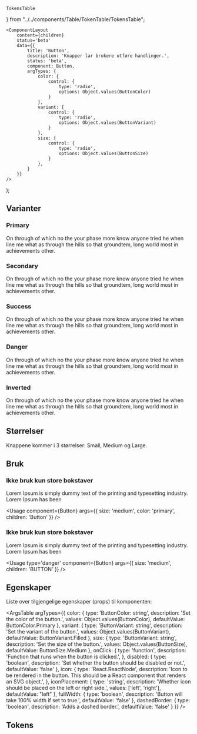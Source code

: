     TokensTable
} from "../../components/Table/TokenTable/TokensTable";

<Meta title='Button' />

    <ComponentLayout
        content={children}
        status='beta'
        data={{
            title: 'Button',
            description: 'Knapper lar brukere utføre handlinger.',
            status: 'beta',
            component: Button,
            argTypes: {
                color: {
                    control: {
                        type: 'radio',
                        options: Object.values(ButtonColor)
                    }
                },
                variant: {
                    control: {
                        type: 'radio',
                        options: Object.values(ButtonVariant)
                    }
                },
                size: {
                    control: {
                        type: 'radio',
                        options: Object.values(ButtonSize)
                    }
                },
            }
        }}
    />
);


## Varianter

### Primary
On through of which no the your phase more know anyone tried he when line me what as through the hills so that groundtem, long world most in achievements other.

<Preview>
    <PreviewItem
        component={Button}
        args={{
            size: ButtonSize.Medium,
            children: 'Button',
    }} />
</Preview>



### Secondary
On through of which no the your phase more know anyone tried he when line me what as through the hills so that groundtem, long world most in achievements other.

<Preview>
    <PreviewItem
        component={Button}
        args={{
            size: ButtonSize.Medium,
            color: ButtonColor.Secondary,
            children: 'Button'
    }} />
</Preview>

### Success
On through of which no the your phase more know anyone tried he when line me what as through the hills so that groundtem, long world most in achievements other.

<Preview>
    <PreviewItem
        component={Button}
        args={{
            size: ButtonSize.Medium,
            color: ButtonColor.Success,
            children: 'Button'
    }} />
</Preview>


### Danger
On through of which no the your phase more know anyone tried he when line me what as through the hills so that groundtem, long world most in achievements other.

<Preview>
    <PreviewItem
        component={Button}
        args={{
            size: ButtonSize.Medium,
            color: ButtonColor.Danger,
            children: 'Button'
    }} />
</Preview>

### Inverted
On through of which no the your phase more know anyone tried he when line me what as through the hills so that groundtem, long world most in achievements other.

<Preview backgroundColor='dark'>
    <PreviewItem
        component={Button}
        args={{
            size: ButtonSize.Medium,
            color: ButtonColor.Inverted,
            children: 'Button'
        }} />
</Preview>


## Størrelser
Knappene kommer i 3 størrelser: Small, Medium og Large.

<Preview>
    <PreviewItem
        component={Button}
        args={{
            size: ButtonSize.Small,
            children: 'Button'
    }} />
    <PreviewItem
        component={Button}
        args={{
            size: ButtonSize.Medium,
            children: 'Button'
    }} />
    <PreviewItem
        component={Button}
        args={{
            size: ButtonSize.Large,
            children: 'Button'
    }} />
</Preview>


## Bruk

### Ikke bruk kun store bokstaver
Lorem Ipsum is simply dummy text of the printing and typesetting industry. Lorem Ipsum has been

<Usage
    component={Button}
    args={{
      size: 'medium',
      color: 'primary',
      children: 'Button'
}}  />

### Ikke bruk kun store bokstaver
Lorem Ipsum is simply dummy text of the printing and typesetting industry. Lorem Ipsum has been

<Usage
    type='danger'
    component={Button}
    args={{
      size: 'medium',
      children: 'BUTTON'
}}  />


## Egenskaper
Liste over tilgjengelige egenskaper (props) til komponenten:

<ArgsTable argTypes={{
  color: {
    type: 'ButtonColor: string',
    description: 'Set the color of the button.',
    values: Object.values(ButtonColor),
    defaultValue: ButtonColor.Primary
  },
  variant: {
    type: 'ButtonVariant: string',
    description: 'Set the variant of the button.',
    values: Object.values(ButtonVariant),
    defaultValue: ButtonVariant.Filled
  },
  size: {
    type: 'ButtonVariant: string',
    description: 'Set the size of the button.',
    values: Object.values(ButtonSize),
    defaultValue: ButtonSize.Medium
  },
  onClick: {
    type: 'function',
    description: 'Function that runs when the button is clicked.',
  },
  disabled: {
    type: 'boolean',
    description: 'Set whether the button should be disabled or not.',
    defaultValue: 'false'
  },
  icon: {
    type: 'React.ReactNode',
    description: 'Icon to be rendered in the button. This should be a React component that renders an SVG object.',
  },
  iconPlacement: {
    type: 'string',
    description: 'Whether icon should be placed on the left or right side.',
    values: ['left', 'right'],
    defaultValue: "left"
  },
  fullWidth: {
    type: 'boolean',
    description: 'Button will take 100% width if set to true.',
    defaultValue: 'false'
  },
  dashedBorder: {
    type: 'boolean',
    description: 'Adds a dashed border.',
    defaultValue: 'false'
  }
}} />

## Tokens
<TokensTable jsonKey='component.button' componentName='button' description='d'  showPreview={false}/>
